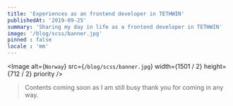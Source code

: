 ```yaml
---
title: 'Experiences as an frontend developer in TETHWIN'
publishedAt: '2019-09-25'
summary: 'Sharing my day in life as a frontend developer in TETHWIN'
image: '/blog/scss/banner.jpg'
pinned : false
locale : 'mm'	
---
```

<Image
  alt={`Norway`}
  src={`/blog/scss/banner.jpg`}
  width={1501 / 2}
  height={712 / 2}
  priority
/>



> Contents coming soon as I am still busy thank you for coming in any way.

